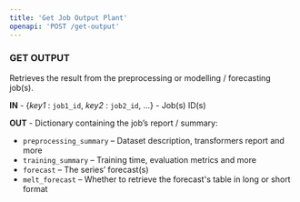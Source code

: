 ```yaml
---
title: 'Get Job Output Plant'
openapi: 'POST /get-output'
---
```


### GET OUTPUT

Retrieves the result from the preprocessing or modelling / forecasting job(s).

**IN** - \{*key1* : ``job1_id``, *key2* : ``job2_id``, ...\} - Job(s) ID(s)

**OUT** - Dictionary containing the job’s report / summary:
- ``preprocessing_summary`` –  Dataset description, transformers report and more
- ``training_summary`` – Training time, evaluation metrics and more
- ``forecast`` – The series’ forecast(s)
- ``melt_forecast`` – Whether to retrieve the forecast's table in long or short format


